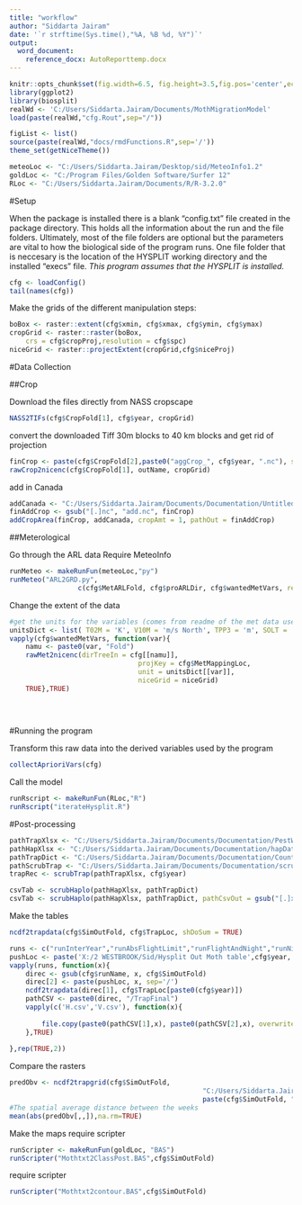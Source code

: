 ```yaml
---
title: "workflow"
author: "Siddarta Jairam"
date: '`r strftime(Sys.time(),"%A, %B %d, %Y")`'
output: 
  word_document:
    reference_docx: AutoReporttemp.docx
---
```


```r
knitr::opts_chunk$set(fig.width=6.5, fig.height=3.5,fig.pos='center',echo=TRUE,comment='>',dpi=800)
library(ggplot2)
library(biosplit)
realWd <- 'C:/Users/Siddarta.Jairam/Documents/MothMigrationModel'
load(paste(realWd,"cfg.Rout",sep="/"))

figList <- list()
source(paste(realWd,"docs/rmdFunctions.R",sep='/'))
theme_set(getNiceTheme())

meteoLoc <- "C:/Users/Siddarta.Jairam/Desktop/sid/MeteoInfo1.2"
goldLoc <- "C:/Program Files/Golden Software/Surfer 12"
RLoc <- "C:/Users/Siddarta.Jairam/Documents/R/R-3.2.0"
```

#Setup

When the package is installed there is a blank "config.txt" file created in the package directory. This holds all the information about the run and the file folders. Ultimately, most of the file folders are optional but the parameters are vital to how the biological side of the program runs. One file folder that is neccesary is the location of the HYSPLIT working directory and the installed "execs" file. *This program assumes that the HYSPLIT is installed.*

```r
cfg <- loadConfig()
tail(names(cfg))
```

Make the grids of the different manipulation steps:

```r
boBox <- raster::extent(cfg$xmin, cfg$xmax, cfg$ymin, cfg$ymax)
cropGrid <- raster::raster(boBox,
	crs = cfg$cropProj,resolution = cfg$spc)
niceGrid <- raster::projectExtent(cropGrid,cfg$niceProj)
```


#Data Collection

##Crop

Download the files directly from NASS cropscape

```r
NASS2TIFs(cfg$CropFold[1], cfg$year, cropGrid)
```

convert the downloaded Tiff 30m blocks to 40 km blocks and get rid of projection
```r
finCrop <- paste(cfg$CropFold[2],paste0("aggCrop_", cfg$year, ".nc"), sep='/')
rawCrop2nicenc(cfg$CropFold[1], outName, cropGrid)
```

add in Canada

```r
addCanada <- "C:/Users/Siddarta.Jairam/Documents/Documentation/Untitled Polygon.kml"
finAddCrop <- gsub("[.]nc", "add.nc", finCrop)
addCropArea(finCrop, addCanada, cropAmt = 1, pathOut = finAddCrop)

```
##Meterological

Go through the ARL data 
Require MeteoInfo

```r
runMeteo <- makeRunFun(meteoLoc,"py")
runMeteo("ARL2GRD.py",
				 c(cfg$MetARLFold, cfg$proARLDir, cfg$wantedMetVars, recursive = TRUE), TRUE)
```

Change the extent of the data

```r

#get the units for the variables (comes from readme of the met data used
unitsDict <- list( T02M = 'K', V10M = 'm/s North', TPP3 = 'm', SOLT = 'K')
vapply(cfg$wantedMetVars, function(var){
	namu <- paste0(var, "Fold")
	rawMet2nicenc(dirTreeIn = cfg[[namu]],
								projKey = cfg$MetMappingLoc,
								unit = unitsDict[[var]],
								niceGrid = niceGrid)
	TRUE},TRUE)
							
							
												
```


#Running the program

Transform this raw data into the derived variables used by the program
```r
collectAprioriVars(cfg)
```

Call the model
```r
runRscript <- makeRunFun(RLoc,"R")
runRscript("iterateHysplit.R")
```

#Post-processing

```r
pathTrapXlsx <- "C:/Users/Siddarta.Jairam/Documents/Documentation/PestWatchDump.xlsx"
pathHapXlsx <- "C:/Users/Siddarta.Jairam/Documents/Documentation/hapDat.xlsx"
pathTrapDict <- "C:/Users/Siddarta.Jairam/Documents/Documentation/County2TrapLoc.csv"
pathScrubTrap <- "C:/Users/Siddarta.Jairam/Documents/Documentation/scrubTrap.csv"
trapRec <- scrubTrap(pathTrapXlsx, cfg$year)

csvTab <- scrubHaplo(pathHapXlsx, pathTrapDict)
csvTab <- scrubHaplo(pathHapXlsx, pathTrapDict, pathCsvOut = gsub("[.]xlsx", paste0(cfg$year, ".csv"), pathHapXlsx), onlyYr = cfg$year)
```

Make the tables
```r
ncdf2trapdata(cfg$SimOutFold, cfg$TrapLoc, shDoSum = TRUE)

runs <- c("runInterYear","runAbsFlightLimit","runFlightAndNight","runNightDurDel")
pushLoc <- paste('X:/2 WESTBROOK/Sid/Hysplit Out Moth table',cfg$year, sep='/')
vapply(runs, function(x){
	direc <- gsub(cfg$runName, x, cfg$SimOutFold)
	direc[2] <- paste(pushLoc, x, sep='/')
	ncdf2trapdata(direc[1], cfg$TrapLoc[paste0(cfg$year)])
	pathCSV <- paste0(direc, "/TrapFinal")
	vapply(c('H.csv','V.csv'), function(x){
		
		file.copy(paste0(pathCSV[1],x), paste0(pathCSV[2],x), overwrite = TRUE)
	},TRUE)
		
},rep(TRUE,2))

```

Compare the rasters

```r

predObv <- ncdf2trapgrid(cfg$SimOutFold,
												"C:/Users/Siddarta.Jairam/Documents/Documentation/Result Files/firstOccTrap.grd",
												paste(cfg$SimOutFold, "Sim-TrapFirstOcc.nc",sep='/'))
#The spatial average distance between the weeks
mean(abs(predObv[,,]),na.rm=TRUE)

```


Make the maps
require scripter
```r

runScripter <- makeRunFun(goldLoc, "BAS")
runScripter("Mothtxt2ClassPost.BAS",cfg$SimOutFold)
```

require scripter
```r
runScripter("Mothtxt2contour.BAS",cfg$SimOutFold)
```


